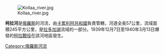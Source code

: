 [[Image:Kollaa_river.jpg|thumb]]

'''柯拉河'''是[[俄羅斯|俄羅斯]]的河流，由[[卡累利阿共和國|卡累利阿共和國]]負責管轄，河道全長57公里，流域面積245平方公里，是[[拉多加湖|拉多加湖]]流域的一部分。1939年12月7日至1940年3月13日爆發的[[柯拉戰役|柯拉戰役]]在該河地區發生。

{{Russia-geo-stub}}
[[Category:俄羅斯河流|Category:俄羅斯河流]]